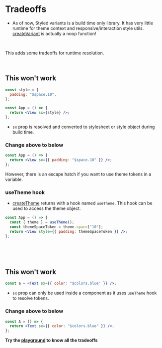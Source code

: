 # Tradeoffs

- As of now, Styled variants is a build time only library. It has very little runtime for theme context and responsive/interaction style utils. [createVariant](https://github.com/intergalacticspacehighway/react-native-styled-variants/blob/main/src/index.tsx#L259) is actually a noop function!

<br />

This adds some tradeoffs for runtime resolution.

<br />

## This won't work

```jsx
const style = {
  padding: "$space.10",
};

const App = () => {
  return <View sx={style} />;
};
```

- `sx` prop is resolved and converted to stylesheet or style object during build time.

### Change above to below

```jsx
const App = () => {
  return <View sx={{ padding: "$space.10" }} />;
};
```

However, there is an escape hatch if you want to use theme tokens in a variable.

### useTheme hook

- [createTheme](/create-theme) returns with a hook named `useTheme`. This hook can be used to access the theme object.

```jsx
const App = () => {
  const { theme } = useTheme();
  const themeSpaceToken = theme.space["10"];
  return <View style={{ padding: themeSpaceToken }} />;
};
```

<br />
<br />
<br />

## This won't work

```jsx
const a = <Text sx={{ color: "$colors.blue" }} />;
```

- `sx` prop can only be used inside a component as it uses `useTheme` hook to resolve tokens.

### Change above to below

```jsx
const A = () => {
  return <Text sx={{ color: "$colors.blue" }} />;
};
```

**Try the [playground](/playground) to know all the tradeoffs**

